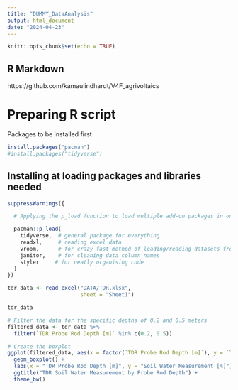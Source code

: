 ```yaml
---
title: "DUMMY_DataAnalysis"
output: html_document
date: "2024-04-23"
---
```


```r
knitr::opts_chunk$set(echo = TRUE)
```

## R Markdown

https://github.com/kamaulindhardt/V4F_agrivoltaics

# Preparing R script

Packages to be installed first

```r
install.packages("pacman")
#install.packages("tidyverse")
```

## Installing at loading packages and libraries needed

```r
suppressWarnings({

  # Applying the p_load function to load multiple add-on packages in one line of code.

  pacman::p_load(
    tidyverse,  # general package for everything
    readxl,     # reading excel data
    vroom,      # for crazy fast method of loading/reading datasets from local disc
    janitor,    # for cleaning data column names
    styler     # for neatly organising code
  )
})
```

```r
tdr_data <- read_excel("DATA/TDR.xlsx", 
                       sheet = "Sheet1")

tdr_data
```

```r
# Filter the data for the specific depths of 0.2 and 0.5 meters
filtered_data <- tdr_data %>%
  filter(`TDR Probe Rod Depth [m]` %in% c(0.2, 0.5))

# Create the boxplot
ggplot(filtered_data, aes(x = factor(`TDR Probe Rod Depth [m]`), y = `TDR Soil Water Measurement [%]`)) +
  geom_boxplot() +
  labs(x = "TDR Probe Rod Depth [m]", y = "Soil Water Measurement [%]") +
  ggtitle("TDR Soil Water Measurement by Probe Rod Depth") +
  theme_bw()
```


